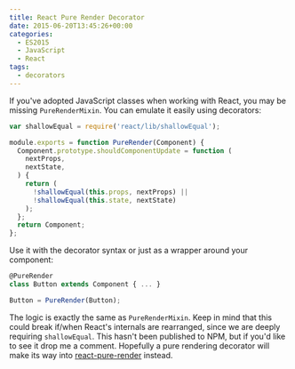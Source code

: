 ```yaml
---
title: React Pure Render Decorator
date: 2015-06-20T13:45:26+00:00
categories:
  - ES2015
  - JavaScript
  - React
tags:
  - decorators
---
```


If you've adopted JavaScript classes when working with React, you may be missing `PureRenderMixin`. You can emulate it easily using decorators:

```javascript
var shallowEqual = require('react/lib/shallowEqual');

module.exports = function PureRender(Component) {
  Component.prototype.shouldComponentUpdate = function (
    nextProps,
    nextState,
  ) {
    return (
      !shallowEqual(this.props, nextProps) ||
      !shallowEqual(this.state, nextState)
    );
  };
  return Component;
};
```

Use it with the decorator syntax or just as a wrapper around your component:

```javascript
@PureRender
class Button extends Component { ... }

Button = PureRender(Button);
```

The logic is exactly the same as `PureRenderMixin`. Keep in mind that this could break if/when React's internals are rearranged, since we are deeply requiring `shallowEqual`. This hasn't been published to NPM, but if you'd like to see it drop me a comment. Hopefully a pure rendering decorator will make its way into [react-pure-render][1] instead.

[1]: https://github.com/gaearon/react-pure-render/pull/4
